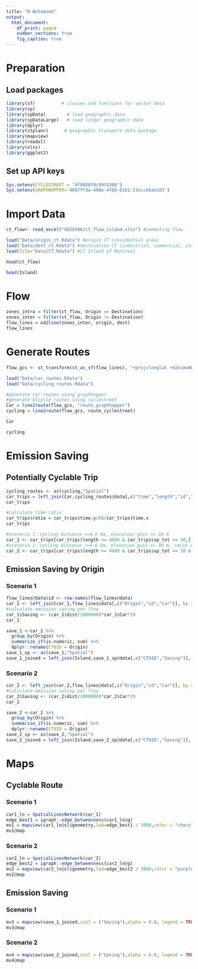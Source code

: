 ```yaml
---
title: "R Notebook"
output:
  html_document:
    df_print: paged
    number_sections: true
    fig_caption: true
---
```


# Preparation
## Load packages
```r
library(sf)          # classes and functions for vector data
library(sp)
library(spData)        # load geographic data
library(spDataLarge)   # load larger geographic data
library(dplyr)
library(stplanr)      # geographic transport data package
library(mapview)
library(readxl)
library(xlsx)
library(ggplot2)
```

## Set up API keys
```r
Sys.setenv(CYCLESTREET = "4f8888f9c99f438b")
Sys.setenv(GRAPHHOPPER='4897ffda-408e-4f6b-8161-21ecce6ae1d1')
```

# Import Data
```r
ct_flow<- read_excel("GEOG506/ct_flow_island.xlsx") #commuting flow

load("Data/origin_ct.Rdata") #origin cT (residential area)
load("Data/dest_ct.Rdata") #destination CT (industrial, commercial, institutional area)
load(file="Data/CT.Rdata") #CT Island of Montreal
```

```r
head(ct_flow)
```

```r
head(Island)
```

# Flow
```r
zones_intra = filter(ct_flow, Origin == Destination)
zones_inter = filter(ct_flow, Origin != Destination)
flow_lines = od2line(zones_inter, origin, dest)
flow_lines
```
# Generate Routes
```r
flow_gcs <- st_transform(st_as_sf(flow_lines), "+proj=longlat +datum=WGS84") #transform coordinate system
```

```r
load("Data/car_routes.Rdata") 
load("Data/cycling_routes.Rdata")
```

```r
#generate car routes using graphhopper
#generate bicycle routes using cyclestreet
Car = line2route(flow_gcs, "route_graphhopper")
cycling = line2route(flow_gcs, route_cyclestreet)
```

```r
Car
```

```r
cycling
```
# Emission Saving
## Potentially Cyclable Trip
```r
cycling_routes <- as(cycling,"Spatial")
car_trips = left_join(Car,cycling_routes@data[,c("time","length","id","up_tot")], by = "id")
car_trips
```

```r
#calculate time ratio
car_trips$ratio = car_trips$time.y/60/car_trips$time.x
car_trips
```

```r
#scenario 1：cycling distance <=4.6 km, elevation gain <= 30 m
car_1 <- car_trips[car_trips$length <= 4600 & car_trips$up_tot <= 30,]
#scenario 2：cycling distance <=4.6 km, elevation gain <= 30 m, ratio <=1.2
car_2 <- car_trips[car_trips$length <= 4600 & car_trips$up_tot <= 30 & car_trips$ratio <=1.2,]
```
## Emission Saving by Origin
### Scenario 1
```r
flow_lines@data$id <- row.names(flow_lines@data)
car_1 <- left_join(car_1,flow_lines@data[,c("Origin","id","Car")], by = "id")
#calculate emission saving per flow
car_1$Saving <- (car_1$dist/1000000)*car_1$Car*19
car_1
```

```r
save_1 <-car_1 %>% 
  group_by(Origin) %>% 
  summarize_if(is.numeric, sum) %>% 
  dplyr::rename(CTUID = Origin)
save_1_sp <- as(save_1,"Spatial")
save_1_joined = left_join(Island,save_1_sp@data[,c("CTUID","Saving")], by = "CTUID")
```
### Scenario 2
```r
car_2 <- left_join(car_2,flow_lines@data[,c("Origin","id","Car")], by = "id")
#calculate emission saving per flow
car_2$Saving <- (car_2$dist/1000000)*car_2$Car*19
car_2
```

```r
save_2 <-car_2 %>% 
  group_by(Origin) %>% 
  summarize_if(is.numeric, sum) %>% 
  dplyr::rename(CTUID = Origin)
save_2_sp <- as(save_2,"Spatial")
save_2_joined = left_join(Island,save_2_sp@data[,c("CTUID","Saving")], by = "CTUID")
```
# Maps
## Cyclable Route
### Scenario 1
```r
car1_ln = SpatialLinesNetwork(car_1)
edge_best1 = igraph::edge_betweenness(car1_ln@g)
mv1 = mapview(car1_ln@sl$geometry,lwd=edge_best1 / 3000,color = "chocolate", alpha = 0.8)
mv1@map
```
### Scenario 2
```r
car2_ln = SpatialLinesNetwork(car_2)
edge_best2 = igraph::edge_betweenness(car2_ln@g)
mv2 = mapview(car2_ln@sl$geometry,lwd=edge_best2 / 3000,color = "purple", alpha = 0.8)
mv2@map
```
## Emission Saving
### Scenario 1
```r
mv3 = mapview(save_1_joined,zcol = ("Saving"),alpha = 0.8, legend = TRUE, layer.name="Emission Savings (kg)")
mv3@map
```
### Scenario 2
```r
mv4 = mapview(save_2_joined,zcol = ("Saving"),alpha = 0.8, legend = TRUE, layer.name="Emission Savings (kg)")
mv4@map
```
